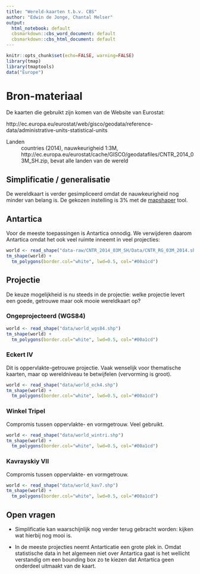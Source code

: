 ```yaml
---
title: "Wereld-kaarten t.b.v. CBS"
author: "Edwin de Jonge, Chantal Melser"
output:
  html_notebook: default
  cbsmarkdown::cbs_word_document: default
  cbsmarkdown::cbs_html_document: default
---
```


```r
knitr::opts_chunk$set(echo=FALSE, warning=FALSE)
library(tmap)
library(tmaptools)
data("Europe")
```

# Bron-materiaal

De kaarten die gebruikt zijn komen van de Website van Eurostat:

http://ec.europa.eu/eurostat/web/gisco/geodata/reference-data/administrative-units-statistical-units


Landen
: countries (2014), nauwkeurigheid 1:3M, http://ec.europa.eu/eurostat/cache/GISCO/geodatafiles/CNTR_2014_03M_SH.zip, bevat alle landen van de wereld


## Simplificatie / generalisatie

De wereldkaart is verder gesimpliceerd omdat de nauwkeurigheid nog minder van belang is. 
De gekozen instelling is 3% met de [mapshaper](http://mapshaper.org) tool.

## Antartica

Voor de meeste toepassingen is Antartica onnodig. We verwijderen daarom Antartica omdat het ook veel ruimte inneemt in veel projecties:

```r
world <- read_shape("data-raw/CNTR_2014_03M_SH/Data/CNTR_RG_03M_2014.shp")
tm_shape(world) +
  tm_polygons(border.col="white", lwd=0.5, col="#00a1cd")
```

## Projectie

De keuze mogelijkheid is nu steeds in de projectie: welke projectie levert een goede, getrouwe maar ook mooie wereldkaart op?

### Ongeprojecteerd (WGS84)

```r
world <- read_shape("data/world_wgs84.shp")
tm_shape(world) +
  tm_polygons(border.col="white", lwd=0.5, col="#00a1cd")
```

### Eckert IV

Dit is oppervlakte-getrouwe projectie. Vaak wenselijk voor thematische kaarten, maar op wereldniveau te betwijfelen (vervorming is groot).

```r
world <- read_shape("data/world_eck4.shp")
tm_shape(world) +
  tm_polygons(border.col="white", lwd=0.5, col="#00a1cd")
```

### Winkel Tripel

Compromis tussen oppervlakte- en vormgetrouw. Veel gebruikt.

```r
world <- read_shape("data/world_wintri.shp")
tm_shape(world) +
  tm_polygons(border.col="white", lwd=0.5, col="#00a1cd")
```

### Kavrayskiy VII

Compromis tussen oppervlakte- en vormgetrouw.

```r
world <- read_shape("data/world_kav7.shp")
tm_shape(world) +
  tm_polygons(border.col="white", lwd=0.5, col="#00a1cd")
```

## Open vragen

- Simplificatie kan waarschijnlijk nog verder terug gebracht worden: kijken wat hierbij nog mooi is.

- In de meeste projecties neemt Antarticatie een grote plek in. Omdat statistische data in het algemeen niet over Antartica gaat is het wellicht verstandig om een bounding box zo te kiezen dat Antartica geen onderdeel uitmaakt van de kaart.

